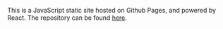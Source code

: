 This is a JavaScript static site hosted on Github Pages, and powered by React. The repository can be found [here](https://github.com/kudou-reira/portfolio).
